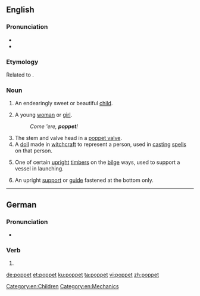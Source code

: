 ==English==

===Pronunciation===
* {{IPA|/ˈpɒ.pɪt/|lang=en}}
* {{rhymes|ɒpɪt|lang=en}}

===Etymology===
Related to {{m|en|puppet}}.

===Noun===
{{en-noun}}

# {{label|en|informal}} An endearingly sweet or beautiful [[child]].
# {{label|en|informal}} A young [[woman]] or [[girl]].
#: ''Come 'ere, '''poppet'''!''
# The stem and valve head in a [[poppet valve]].
# A [[doll]] made in [[witchcraft]] to represent a person, used in [[cast]]ing [[spell]]s on that person.
# {{label|en|nautical}} One of certain [[upright]] [[timber]]s on the [[bilge]] ways, used to support a vessel in launching.
#: {{rfquotek|Totten}}
# {{label|en|engineering}} An upright [[support]] or [[guide]] fastened at the bottom only.

[[Category:en:Children]]
[[Category:en:Mechanics]]

----

==German==

===Pronunciation===
* {{IPA|/ˈpɔpət/|lang=de}}

===Verb===
{{head|de|verb form}}

# {{de-verb form of|poppen|2|p|k1}}

[[de:poppet]]
[[et:poppet]]
[[ku:poppet]]
[[ta:poppet]]
[[vi:poppet]]
[[zh:poppet]]
